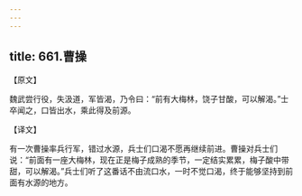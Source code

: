 ```yaml
---
---
---
```

title: 661.曹操
---



【原文】

魏武尝行役，失汲道，军皆渴，乃令曰：“前有大梅林，饶子甘酸，可以解渴。”士卒闻之，口皆出水，乘此得及前源。

【译文】

有一次曹操率兵行军，错过水源，兵士们口渴不愿再继续前进。曹操对兵士们说：“前面有一座大梅林，现在正是梅子成熟的季节，一定结实累累，梅子酸中带甜，可以解渴。”兵士们听了这番话不由流口水，一时不觉口渴，终于能够坚持到前面有水源的地方。